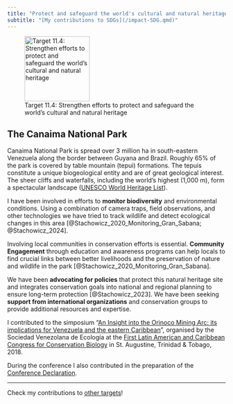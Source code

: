 ```yaml
---
title: "Protect and safeguard the world's cultural and natural heritage"
subtitle: "[My contributions to SDGs](/impact-SDG.qmd)"
---
```


![Target 11.4: Strengthen efforts to protect and safeguard the world's cultural and natural heritage](../images/GOAL_11_TARGET_11.4.svg){width=150}


## The Canaima National Park 

Canaima National Park is spread over 3 million ha in south-eastern Venezuela along the border between Guyana and Brazil. Roughly 65% of the park is covered by table mountain (tepui) formations. The tepuis constitute a unique biogeological entity and are of great geological interest. The sheer cliffs and waterfalls, including the world's highest (1,000 m), form a spectacular landscape ([UNESCO World Heritage List](https://whc.unesco.org/en/list/701/)).

I have been involved in efforts to **monitor biodiversity** and environmental conditions. Using a combination of camera traps, field observations, and other technologies we have tried to track wildlife and detect ecological changes in this area [@Stachowicz_2020_Monitoring_Gran_Sabana; @Stachowicz_2024].

Involving local communities in conservation efforts is essential. **Community Engagement** through
education and awareness programs can help locals to find crucial links between better livelihoods and the preservation of nature and wildlife in the park [@Stachowicz_2020_Monitoring_Gran_Sabana]. 

We have been **advocating for policies** that protect this natural heritage site and integrates conservation goals into national and regional planning to ensure long-term protection [@Stachowicz_2023]. We have been seeking **support from international organizations** and conservation groups to provide additional resources and expertise. 

I contributed to the simposium “[An Insight into the Orinoco Mining Arc: its implications for Venezuela and the eastern Caribbean](https://lacccb2018.org/orinoco-mining-arc)”, organised by the Sociedad Venezolana de Ecología at the [First Latin American and Caribbean Congress for Conservation Biology](https://lacccb2018.org/) in St. Augustine, Trinidad & Tobago, 2018.

During the conference I also contributed in the preparation of the [Conference Declaration](https://lacccb2018.org/orinoco-mining-arc-conference-statement).


---

Check my contributions to [other targets](/impact-SDG.qmd)!